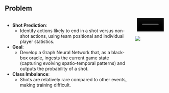 ## Problem

::: columns

::: column
- **Shot Prediction**: 
  - Identify actions likely to end in a shot versus non-shot actions, using team positional and individual player statistics.  
- **Goal**:
  - Develop a Graph Neural Network that, as a black-box oracle, ingests the current game state (capturing evolving spatio-temporal patterns) and outputs the probability of a shot.
- **Class Imbalance**:
  - Shots are relatively rare compared to other events, making training difficult. 

:::

::: column
<video src="resources/video.mp4" autoplay loop muted style="width:87%;display: block;margin: auto;">
  Your browser does not support the video tag.
</video>


![](resources/chain.gif){.lightbox}

:::

:::


<script src="soccerai_files\libs\revealjs\dist\reveal.js"></script>
<script>
  Reveal.initialize();
  Reveal.on('slidechanged', (event) => {
    const video = event.currentSlide.querySelector('video');
    if (video && video.currentTime != 0) {
      video.currentTime = 0;
      video.play();
    }
  });
</script>
